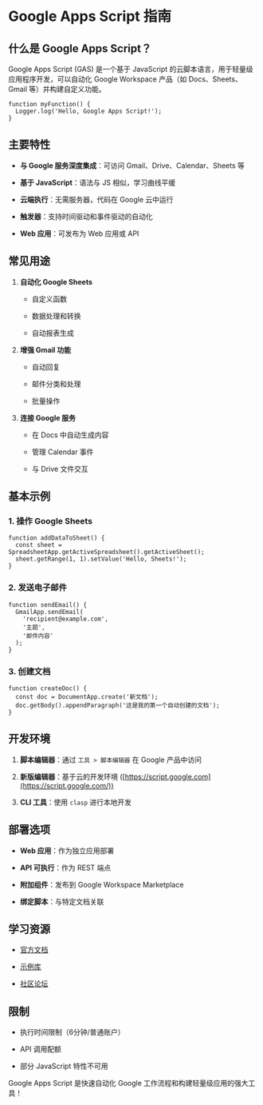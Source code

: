 
# Google Apps Script 指南

## 什么是 Google Apps Script？

Google Apps Script (GAS) 是一个基于 JavaScript 的云脚本语言，用于轻量级应用程序开发，可以自动化 Google Workspace 产品（如 Docs、Sheets、Gmail 等）并构建自定义功能。

    function myFunction() {
      Logger.log('Hello, Google Apps Script!');
    }

## 主要特性

-   **与 Google 服务深度集成**：可访问 Gmail、Drive、Calendar、Sheets 等
    
-   **基于 JavaScript**：语法与 JS 相似，学习曲线平缓
    
-   **云端执行**：无需服务器，代码在 Google 云中运行
    
-   **触发器**：支持时间驱动和事件驱动的自动化
    
-   **Web 应用**：可发布为 Web 应用或 API
    

## 常见用途

1.  **自动化 Google Sheets**
    
    -   自定义函数
        
    -   数据处理和转换
        
    -   自动报表生成
        
2.  **增强 Gmail 功能**
    
    -   自动回复
        
    -   邮件分类和处理
        
    -   批量操作
        
3.  **连接 Google 服务**
    
    -   在 Docs 中自动生成内容
        
    -   管理 Calendar 事件
        
    -   与 Drive 文件交互
        

## 基本示例

### 1. 操作 Google Sheets

    function addDataToSheet() {
      const sheet = SpreadsheetApp.getActiveSpreadsheet().getActiveSheet();
      sheet.getRange(1, 1).setValue('Hello, Sheets!');
    }

### 2. 发送电子邮件


    function sendEmail() {
      GmailApp.sendEmail(
        'recipient@example.com',
        '主题',
        '邮件内容'
      );
    }

### 3. 创建文档

    function createDoc() {
      const doc = DocumentApp.create('新文档');
      doc.getBody().appendParagraph('这是我的第一个自动创建的文档');
    }

## 开发环境

1.  **脚本编辑器**：通过  `工具 > 脚本编辑器`  在 Google 产品中访问
    
2.  **新版编辑器**：基于云的开发环境 ([https://script.google.com](https://script.google.com/))
    
3.  **CLI 工具**：使用  `clasp`  进行本地开发
    

## 部署选项

-   **Web 应用**：作为独立应用部署
    
-   **API 可执行**：作为 REST 端点
    
-   **附加组件**：发布到 Google Workspace Marketplace
    
-   **绑定脚本**：与特定文档关联
    

## 学习资源

-   [官方文档](https://developers.google.com/apps-script)
    
-   [示例库](https://developers.google.com/apps-script/examples)
    
-   [社区论坛](https://groups.google.com/g/google-apps-script-community)
    

## 限制

-   执行时间限制（6分钟/普通账户）
    
-   API 调用配额
    
-   部分 JavaScript 特性不可用
    

Google Apps Script 是快速自动化 Google 工作流程和构建轻量级应用的强大工具！